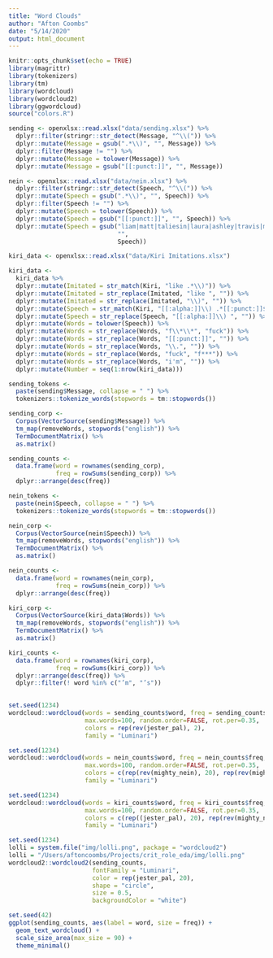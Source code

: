 ```yaml
---
title: "Word Clouds"
author: "Afton Coombs"
date: "5/14/2020"
output: html_document
---
```


```r
knitr::opts_chunk$set(echo = TRUE)
library(magrittr)
library(tokenizers)
library(tm)
library(wordcloud)
library(wordcloud2)
library(ggwordcloud)
source("colors.R")
```

```r
sending <- openxlsx::read.xlsx("data/sending.xlsx") %>%
  dplyr::filter(stringr::str_detect(Message, "^\\(")) %>%
  dplyr::mutate(Message = gsub(".*\\)", "", Message)) %>%
  dplyr::filter(Message != "") %>%
  dplyr::mutate(Message = tolower(Message)) %>%
  dplyr::mutate(Message = gsub("[[:punct:]]", "", Message))

nein <- openxlsx::read.xlsx("data/nein.xlsx") %>%
  dplyr::filter(stringr::str_detect(Speech, "^\\(")) %>%
  dplyr::mutate(Speech = gsub(".*\\)", "", Speech)) %>%
  dplyr::filter(Speech != "") %>%
  dplyr::mutate(Speech = tolower(Speech)) %>%
  dplyr::mutate(Speech = gsub("[[:punct:]]", "", Speech)) %>%
  dplyr::mutate(Speech = gsub("liam|matt|taliesin|laura|ashley|travis|marisha|sam",
                              "",
                              Speech))

kiri_data <- openxlsx::read.xlsx("data/Kiri Imitations.xlsx")

kiri_data <-
  kiri_data %>%
  dplyr::mutate(Imitated = str_match(Kiri, "like .*\\)")) %>%
  dplyr::mutate(Imitated = str_replace(Imitated, "like ", "")) %>%
  dplyr::mutate(Imitated = str_replace(Imitated, "\\)", "")) %>%
  dplyr::mutate(Speech = str_match(Kiri, "[[:alpha:]]\\) .*[[:punct:]]$")) %>%
  dplyr::mutate(Speech = str_replace(Speech, "[[:alpha:]]\\) ", "")) %>%
  dplyr::mutate(Words = tolower(Speech)) %>%
  dplyr::mutate(Words = str_replace(Words, "f\\*\\*", "fuck")) %>%
  dplyr::mutate(Words = str_replace(Words, "[[:punct:]]", "")) %>%
  dplyr::mutate(Words = str_replace(Words, "\\.", "")) %>%
  dplyr::mutate(Words = str_replace(Words, "fuck", "f***")) %>%
  dplyr::mutate(Words = str_replace(Words, "i'm", "")) %>%
  dplyr::mutate(Number = seq(1:nrow(kiri_data)))

```

```r
sending_tokens <-
  paste(sending$Message, collapse = " ") %>%
  tokenizers::tokenize_words(stopwords = tm::stopwords())

sending_corp <- 
  Corpus(VectorSource(sending$Message)) %>%
  tm_map(removeWords, stopwords("english")) %>%
  TermDocumentMatrix() %>%
  as.matrix()

sending_counts <-
  data.frame(word = rownames(sending_corp),
             freq = rowSums(sending_corp)) %>%
  dplyr::arrange(desc(freq))

nein_tokens <- 
  paste(nein$Speech, collapse = " ") %>%
  tokenizers::tokenize_words(stopwords = tm::stopwords())

nein_corp <- 
  Corpus(VectorSource(nein$Speech)) %>%
  tm_map(removeWords, stopwords("english")) %>%
  TermDocumentMatrix() %>%
  as.matrix()

nein_counts <-
  data.frame(word = rownames(nein_corp),
             freq = rowSums(nein_corp)) %>%
  dplyr::arrange(desc(freq))

kiri_corp <- 
  Corpus(VectorSource(kiri_data$Words)) %>%
  tm_map(removeWords, stopwords("english")) %>%
  TermDocumentMatrix() %>%
  as.matrix()

kiri_counts <-
  data.frame(word = rownames(kiri_corp),
             freq = rowSums(kiri_corp)) %>%
  dplyr::arrange(desc(freq)) %>%
  dplyr::filter(! word %in% c("’m", "’s"))
  
```

```r
set.seed(1234)
wordcloud::wordcloud(words = sending_counts$word, freq = sending_counts$freq, min.freq = 1,
                     max.words=100, random.order=FALSE, rot.per=0.35, 
                     colors = rep(rev(jester_pal), 2),
                     family = "Luminari")
```

```r
set.seed(1234)
wordcloud::wordcloud(words = nein_counts$word, freq = nein_counts$freq, min.freq = 1,
                     max.words=100, random.order=FALSE, rot.per=0.35, 
                     colors = c(rep(rev(mighty_nein), 20), rep(rev(mighty_nein_medium), 2)),
                     family = "Luminari")
```

```r
set.seed(1234)
wordcloud::wordcloud(words = kiri_counts$word, freq = kiri_counts$freq, min.freq = 1,
                     max.words=100, random.order=FALSE, rot.per=0.35, 
                     colors = c(rep((jester_pal), 20), rep(rev(mighty_nein_medium), 2)),
                     family = "Luminari")
```

```r
set.seed(1234)
lolli = system.file("img/lolli.png", package = "wordcloud2")
lolli = "/Users/aftoncoombs/Projects/crit_role_eda/img/lolli.png"
wordcloud2::wordcloud2(sending_counts,
                       fontFamily = "Luminari",
                       color = rep(jester_pal, 20),
                       shape = "circle",
                       size = 0.5,
                       backgroundColor = "white")
```

```r
set.seed(42)
ggplot(sending_counts, aes(label = word, size = freq)) +
  geom_text_wordcloud() +
  scale_size_area(max_size = 90) + 
  theme_minimal()
```
